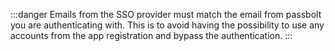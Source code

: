 :::danger
Emails from the SSO provider must match the email from passbolt you are authenticating with. This is to avoid having the possibility to use any accounts from the app registration and bypass the authentication.
:::
